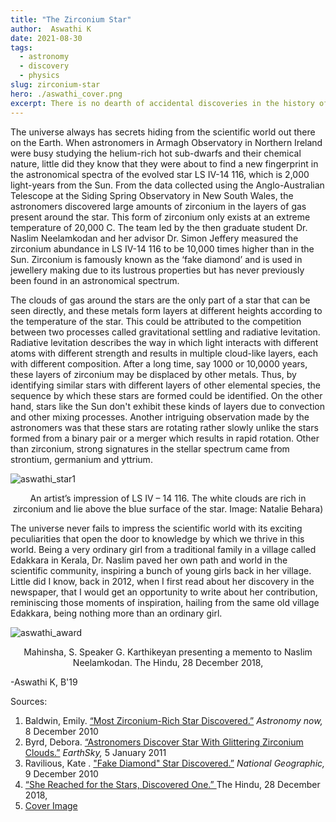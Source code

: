```yaml
---
title: "The Zirconium Star"
author:  Aswathi K
date: 2021-08-30
tags:   
  - astronomy
  - discovery
  - physics
slug: zirconium-star
hero: ./aswathi_cover.png
excerpt: There is no dearth of accidental discoveries in the history of science. What about the discovery of a new star with clouds of zirconium that scientists didn't have a clue about? 
---
```



The universe always has secrets hiding from the scientific world out there on the Earth. When astronomers in Armagh Observatory in Northern Ireland were busy studying the helium-rich hot sub-dwarfs and their chemical nature, little did they know that they were about to find a new fingerprint in the astronomical spectra of the evolved star LS IV-14 116, which is 2,000 light-years from the Sun. From the data collected using the Anglo-Australian Telescope at the Siding Spring Observatory in New South Wales, the astronomers discovered large amounts of zirconium in the layers of gas present around the star. This form of zirconium only exists at an extreme temperature of 20,000 C. The team led by the then graduate student Dr. Naslim Neelamkodan and her advisor Dr. Simon Jeffery measured the zirconium abundance in LS IV-14 116 to be 10,000 times higher than in the Sun. Zirconium is famously known as the ‘fake diamond’ and is used in jewellery making due to its lustrous properties but has never previously been found in an astronomical spectrum. 

The clouds of gas around the stars are the only part of a star that can be seen directly, and these metals form layers at different heights according to the temperature of the star. This could be attributed to the competition between two processes called gravitational settling and radiative levitation. Radiative levitation describes the way in which light interacts with different atoms with different strength and results in multiple cloud-like layers, each with different composition. After a long time, say 1000 or 10,0000 years, these layers of zirconium may be displaced by other metals. Thus, by identifying similar stars with different layers of other elemental species, the sequence by which these stars are formed could be identified. On the other hand, stars like the Sun don't exhibit these kinds of layers due to convection and other mixing processes. Another intriguing observation made by the astronomers was that these stars are rotating rather slowly unlike the stars formed from a binary pair or a merger which results in rapid rotation. Other than zirconium, strong signatures in the stellar spectrum came from strontium, germanium and yttrium.

![aswathi_star1](aswathi_star1.jpeg)



<p>

<figcaption align = "center">An artist’s impression of LS IV – 14 116. The white clouds are rich in zirconium and lie above the blue surface of the star. Image: Natalie Behara)</figcaption>

</p>

The universe never fails to impress the scientific world with its exciting peculiarities that open the door to knowledge by which we thrive in this world. Being a very ordinary girl from a traditional family in a village called Edakkara in Kerala, Dr. Naslim paved her own path and world in the scientific community, inspiring a bunch of young girls back in her village. Little did I know, back in 2012, when I first read about her discovery in the newspaper, that I would get an opportunity to write about her contribution, reminiscing those moments of inspiration, hailing from the same old village Edakkara, being nothing more than an ordinary girl.

![aswathi_award](aswathi_award.png)



<p>

<figcaption align = "center">Mahinsha, S. Speaker G. Karthikeyan presenting a memento to Naslim Neelamkodan. The Hindu, 28 December 2018, </figcaption>

</p>

-Aswathi K, B'19

Sources:

1. Baldwin, Emily. [“Most Zirconium-Rich Star Discovered.”](www.astronomynow.com/news/n1012/08zirconium/) *Astronomy now,* 8 December 2010
2.  Byrd, Debora. [“Astronomers Discover Star With Glittering Zirconium Clouds.”](www.earthsky.org/space/star-with-glittering-zirconium-clouds-discovered/) *EarthSky,* 5 January 2011
3.  Ravilious, Kate . ["Fake Diamond" Star Discovered.”](www.nationalgeographic.com/science/article/101208-fake-diamond-star-zirconium-zirconia-zircon-science-space) *National Geographic,* 9 December 2010
4. [“She Reached for the Stars, Discovered One.” ](www.thehindu.com/news/cities/Thiruvananthapuram/she-reached-for-the-stars-discovered-one/article4248809.ece)The Hindu, 28 December 2018, 
5. [Cover Image](imgur.com/t/spaceengine/8GghfcI)

